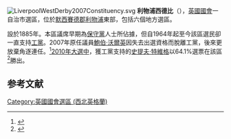 [[File:LiverpoolWestDerby2007Constituency.svg|right]]
'''利物浦西德比'''（{{lang-en|Liverpool West Derby}}），[[英國|英國]][[英國國會|國會]]一自治市選區，位於[[默西賽德郡|默西賽德郡]][[利物浦|利物浦]]東部，包括六個地方選區。

設於1885年。本區議席早期為[[保守黨_(英國)|保守黨]]人士所佔據，但自1964年起至今該區選民卻一直支持[[工黨_(英國)|工黨]]。2007年原任議員[[鮑伯·沃爾英|鮑伯·沃爾英]]因失去出選資格而脫離工黨，後來更放棄角逐連任。<ref name="quit">{{cite news
|publisher=[[利物浦回聲報|利物浦回聲報]]
|date=2010年3月4日
|title=West Derby MP Bob Wareing announces he will not contest the next general election
|url=http://www.liverpoolecho.co.uk/liverpool-news/local-news/2010/03/04/west-derby-mp-bob-wareing-announces-he-will-not-contest-the-next-general-election-100252-25959287/
|accessdate=2010年10月18日
|archive-date=2009年6月30日
|archive-url=https://web.archive.org/web/20090630013226/http://www.liverpoolecho.co.uk/liverpool-news/local-news/2010/03/04/west-derby-mp-bob-wareing-announces-he-will-not-contest-the-next-general-election-100252-25959287/
|dead-url=no
}}</ref>[[2010年英國大選|2010年大選中]]，獲工黨支持的[[史提夫·特維格|史提夫·特維格]]以64.1%選票在該區<ref name="2010election">{{cite news
|publisher=[[英國廣播公司|英國廣播公司]]
|date=2010年5月7日
|title=Election 2010/Constituency/Liverpool West Derby
|url=http://news.bbc.co.uk/1/shared/election2010/results/constituency/c69.stm
|accessdate=2010年10月18日
|archive-date=2017年8月23日
|archive-url=https://web.archive.org/web/20170823064336/http://news.bbc.co.uk/1/shared/election2010/results/constituency/c69.stm
|dead-url=no
}}</ref>勝出。

==参考文献==
<div class="references-small">
<references></references>
</div>

{{DEFAULTSORT:Liverpool West Derby (UK Parliament constituency)}}
[[Category:英國國會選區_(西北英格蘭)|Category:英國國會選區 (西北英格蘭)]]